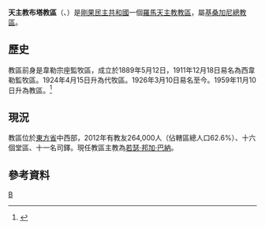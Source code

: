 {{Infobox Roman Catholic diocese
|Roman Catholic Diocese of = 天主布塔教區
|Latin name of diocese = Dioecesis Butana

|image = 
|caption =
|location = [[剛果民主共和國|剛果民主共和國]]
|territory =
|population =264,000
|rite = 拉丁禮
|patron =
|province = 基桑加尼
|established = 1889年
|cathedral =聖若瑟主教座堂
|co-cathedral = 
|leadership = 主教
|website =
|教宗 =
|metropolitan = 
|ordinary = 若瑟·邦加·巴納

|coadjutor bishop =
|auxiliary =
}}

'''天主教布塔教區'''（{{lang-la|Dioecesis Butana}}、{{lang-fr|Diocèse de Buta}}）是[[剛果民主共和國|剛果民主共和國]]一個[[羅馬天主教|羅馬天主教]][[教區|教區]]，屬[[天主教基桑加尼總教區|基桑加尼總教區]]。

==歷史==
教區前身是韋勒宗座監牧區，成立於1889年5月12日，1911年12月18日易名為西韋勒監牧區。1924年4月15日升為代牧區。1926年3月10日易名至今。1959年11月10日升為教區。<ref name="">{{cite journal
|journal=[[宗座公報|宗座公報]]
|publisher=梵蒂岡出版社
|date=1960年
|volume=52
|title=Cum parvulum
|page=372
|url=http://www.vatican.va/archive/aas/documents/AAS%2052%20%5B1960%5D%20-%20ocr.pdf
|access-date=2014-01-13
|archive-date=2016-04-09
|archive-url=https://web.archive.org/web/20160409030818/http://www.vatican.va/archive/aas/documents/AAS%2052%20%5B1960%5D%20-%20ocr.pdf
|dead-url=no
}}</ref>

==現況==
教區位於[[東方省|東方省]]中西部，2012年有教友264,000人（佔轄區總人口62.6%）、十六個堂區、十一名司鐸。現任教區主教為[[若瑟·邦加·巴納|若瑟·邦加·巴納]]。

==參考資料==
{{reflist}}
{{剛果民主共和國天主教教區}}
[[Category:剛果民主共和國天主教教區|B]]